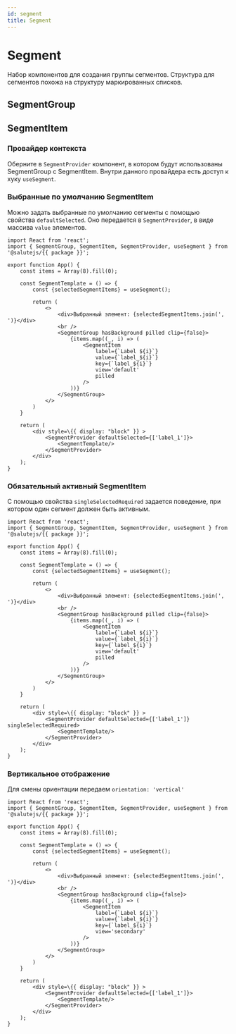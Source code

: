 ```yaml
---
id: segment
title: Segment
---
```



# Segment
Набор компонентов для создания группы сегментов.
Структура для сегментов похожа на структуру маркированных списков.

## SegmentGroup

<Description name="SegmentGroup" />
<PropsTable name="SegmentGroup"  exclude={['css', 'selectedView']} />

## SegmentItem

<Description name="SegmentItem" />
<PropsTable name="SegmentItem"  exclude={['css', 'filledBackground', 'disabled']} />

### Провайдер контекста

Оберните в `SegmentProvider` компонент, в котором будут использованы SegmentGroup с SegmentItem.
Внутри данного провайдера есть доступ к хуку `useSegment`.

### Выбранные по умолчанию SegmentItem

Можно задать выбранные по умолчанию сегменты с помощью свойства `defaultSelected`.
Оно передается в `SegmentProvider`, в виде массива `value` элементов.

```tsx live
import React from 'react';
import { SegmentGroup, SegmentItem, SegmentProvider, useSegment } from '@salutejs/{{ package }}';

export function App() {
    const items = Array(8).fill(0);

    const SegmentTemplate = () => {
        const {selectedSegmentItems} = useSegment();

        return (
            <>
                <div>Выбранный элемент: {selectedSegmentItems.join(', ')}</div>
                <br />
                <SegmentGroup hasBackground pilled clip={false}>
                    {items.map((_, i) => (
                        <SegmentItem
                            label={`Label ${i}`}
                            value={`label_${i}`}
                            key={`label_${i}`}
                            view='default'
                            pilled
                        />
                    ))}
                </SegmentGroup>
            </>
        )
    }

    return (
        <div style=\{{ display: "block" }} >
            <SegmentProvider defaultSelected={['label_1']}>
                <SegmentTemplate/>
            </SegmentProvider>
        </div>
    );
}
```

### Обязательный активный SegmentItem

С помощью свойства `singleSelectedRequired` задается поведение, 
при котором один сегмент должен быть активным.

```tsx live
import React from 'react';
import { SegmentGroup, SegmentItem, SegmentProvider, useSegment } from '@salutejs/{{ package }}';

export function App() {
    const items = Array(8).fill(0);

    const SegmentTemplate = () => {
        const {selectedSegmentItems} = useSegment();

        return (
            <>
                <div>Выбранный элемент: {selectedSegmentItems.join(', ')}</div>
                <br />
                <SegmentGroup hasBackground pilled clip={false}>
                    {items.map((_, i) => (
                        <SegmentItem
                            label={`Label ${i}`}
                            value={`label_${i}`}
                            key={`label_${i}`}
                            view='default'
                            pilled
                        />
                    ))}
                </SegmentGroup>
            </>
        )
    }

    return (
        <div style=\{{ display: "block" }} >
            <SegmentProvider defaultSelected={['label_1']} singleSelectedRequired>
                <SegmentTemplate/>
            </SegmentProvider>
        </div>
    );
}
```

### Вертикальное отображение

Для смены ориентации передаем `orientation: 'vertical'`

```tsx live
import React from 'react';
import { SegmentGroup, SegmentItem, SegmentProvider, useSegment } from '@salutejs/{{ package }}';

export function App() {
    const items = Array(8).fill(0);

    const SegmentTemplate = () => {
        const {selectedSegmentItems} = useSegment();

        return (
            <>
                <div>Выбранный элемент: {selectedSegmentItems.join(', ')}</div>
                <br />
                <SegmentGroup hasBackground clip={false}>
                    {items.map((_, i) => (
                        <SegmentItem
                            label={`Label ${i}`}
                            value={`label_${i}`}
                            key={`label_${i}`}
                            view='secondary'
                        />
                    ))}
                </SegmentGroup>
            </>
        )
    }

    return (
        <div style=\{{ display: "block" }} >
            <SegmentProvider defaultSelected={['label_1']}>
                <SegmentTemplate/>
            </SegmentProvider>
        </div>
    );
}
```
